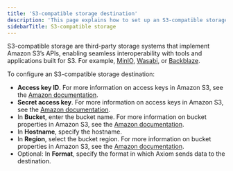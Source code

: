 ```yaml
---
title: 'S3-compatible storage destination'
description: 'This page explains how to set up an S3-compatible storage destination.'
sidebarTitle: S3-compatible storage
---
```


S3-compatible storage are third-party storage systems that implement Amazon S3’s APIs, enabling seamless interoperability with tools and applications built for S3. For example, [MinIO](https://min.io/), [Wasabi](https://wasabi.com/), or [Backblaze](https://www.backblaze.com/).

To configure an S3-compatible storage destination:

- **Access key ID**. For more information on access keys in Amazon S3, see the [Amazon documentation](https://docs.aws.amazon.com/IAM/latest/UserGuide/id_credentials_access-keys.html).
- **Secret access key**. For more information on access keys in Amazon S3, see the [Amazon documentation](https://docs.aws.amazon.com/IAM/latest/UserGuide/id_credentials_access-keys.html).
- In **Bucket**, enter the bucket name. For more information on bucket properties in Amazon S3, see the [Amazon documentation](https://docs.aws.amazon.com/AmazonS3/latest/userguide/view-bucket-properties.html).
- In **Hostname**, specify the hostname.
- In **Region**, select the bucket region. For more information on bucket properties in Amazon S3, see the [Amazon documentation](https://docs.aws.amazon.com/AmazonS3/latest/userguide/view-bucket-properties.html).
- Optional: In **Format**, specify the format in which Axiom sends data to the destination.